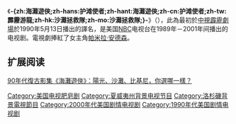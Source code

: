 {{Expand English|Baywatch}}
{{noteTA
|T=zh-hans:护滩使者;zh-hant:霹靂遊俠;zh-cn:护滩使者;zh-tw:海灘遊俠;zh-hk:沙灘拯救隊;zh-mo:沙灘拯救隊;
|1=zh-cn:哈塞尔霍夫; zh-tw:赫索霍夫; zh-hk:夏素荷夫;
|2=zh-hk:彭美拉·安德遜; zh-cn:帕米拉·安德森; zh-tw:潘蜜拉·安德森;
}}
{{infobox television |
  | show_name = 海灘遊俠
  | original_name = {{lang|en|''Baywatch''}}
  | image = [[File:Baywatch.jpg|230px]]
  | caption = 
  | format = [[戏剧|戏剧]]/[[动作|动作]]系列 
  | runtime = 1 小时 
  | creator = [[Michael_Berk|Michael Berk]], [[Douglas_Schwartz|Douglas Schwartz]], and Gregory J. Bonann
  | starring  = [[大衛·赫索霍夫|大衛·赫索霍夫]]<br />[[帕米拉·安德森|帕米拉·安德森]]等
  | country = {{USA}}
  | network = [[NBC|NBC]] (1989-1990)<br />[[Television_syndication|Syndicated]] (1990-2001)
  | first_aired = 1989年9月22日
  | last_aired = 2001年5月14日
  | num_episodes = 243
  | imdb_id = 0096542
  | tv_com_id = 115
|}}

《'''-{zh:海灘遊俠;zh-hans:护滩使者;zh-hant:海灘遊俠;zh-cn:护滩使者;zh-tw:霹靂游龍;zh-hk:沙灘拯救隊;zh-mo:沙灘拯救隊;}-'''》（{{lang-en|''Baywatch''}}），此為最初於[[中視|中視]][[霹靂劇場|霹靂劇場]]於1990年5月13日播出的譯名，是美国[[NBC|NBC]]电视台在1989年－2001年间播出的电视剧。電視劇捧紅了女主角[[帕米拉·安德森|帕米拉·安德森]]。

== 扩展阅读 ==
[https://www.gq.com.tw/blog/riverhong/detail-3916.html 90年代復古影集《海灘遊俠》：陽光、沙灘、比基尼，你選哪一樣？] {{Wayback|url=https://www.gq.com.tw/blog/riverhong/detail-3916.html |date=20190922034415 }}

{{海灘遊俠}}
{{Authority control}}
[[Category:美国电视肥皂剧|Category:美国电视肥皂剧]]
[[Category:夏威夷州背景电视节目|Category:夏威夷州背景电视节目]]
[[Category:洛杉磯背景電視節目|Category:洛杉磯背景電視節目]]
[[Category:2000年代美国剧情电视剧|Category:2000年代美国剧情电视剧]]
[[Category:1990年代美国剧情电视剧|Category:1990年代美国剧情电视剧]]